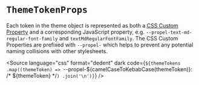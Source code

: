 
<Meta title="API/ThemeTokenProps" />

# `ThemeTokenProps`

Each token in the theme object is represented as both a
[CSS Custom Property](https://developer.mozilla.org/en-US/docs/Web/CSS/Using_CSS_custom_properties) and a corresponding
JavaScript property, e.g. `--propel-text-md-regular-font-family` and `textMdRegularFontFamily`. The CSS Custom
Properties are prefixed with `--propel-` which helps to prevent any potential naming collisions with other stylesheets.

<Source
  language="css"
  format="dedent"
  dark
  code={`${themeTokens
    .map((themeToken) => `--propel-${camelCaseToKebabCase(themeToken)}: /* ${themeToken} */`)
    .join('\n')}`}
/>

